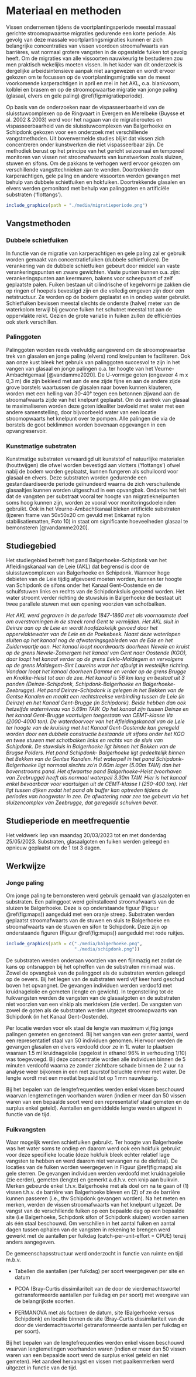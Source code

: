 # Materiaal en methoden

Vissen ondernemen tijdens de voortplantingsperiode meestal massaal gerichte stroomopwaartse migraties gedurende een korte periode. Als gevolg van deze massale voortplantingsmigraties kunnen er zich belangrijke concentraties van vissen voordoen stroomafwaarts van barrières, wat normaal grotere vangsten in de opgestelde fuiken tot gevolg heeft. Om de migraties van alle vissoorten nauwkeurig te bestuderen zou men praktisch wekelijks moeten vissen. In het kader van dit onderzoek is dergelijke arbeidsintensieve aanpak niet aangewezen en wordt ervoor gekozen om te focussen op de voortplantingsmigratie van de meest voorkomende karperachtigen in april en mei in het AKL, o.a. blankvoorn, kolblei en brasem en op de stroomopwaartse migratie van jonge paling (glasaal, elvers en gele paling) \@ref(fig:migratieperiode).

Op basis van de onderzoeken naar de vispasseerbaarheid van de sluisstuwcomplexen op de Ringvaart in Evergem en Merelbeke (Buysse et al. 2002 & 2003) werd voor het nagaan van de migratieroutes en vispasseerbaarheid van de sluisstuwcomplexen van Balgerhoeke en Schipdonk gekozen voor een onderzoek met verschillende vangstmethoden. Uit bovenvermelde studies blijkt dat vissen zich concentreren onder kunstwerken die niet vispasseerbaar zijn. De methodiek berust op het principe van het gericht seizoenaal en temporeel monitoren van vissen net stroomafwaarts van kunstwerken zoals sluizen, stuwen en sifons. Om de pakkans te verhogen werd ervoor gekozen om verschillende vangsttechnieken aan te wenden. Doortrekkende karperachtigen, gele paling en andere vissoorten werden gevangen met behulp van dubbele schietfuiken en hokfuiken. Doortrekkende glasalen en elvers werden gemonitord met behulp van palinggoten en artificiële substraten (‘flottangs’).

```r
include_graphics(path = "./media/migratieperiode.png")
```

## Vangstmethoden

### Dubbele schietfuiken

In functie van de migratie van karperachtigen en gele paling zal er gebruik worden gemaakt van concentratiefuiken (dubbele schietfuiken). De verankering van de dubbele schietfuiken gebeurt door middel van vaste verankeringspunten en zware gewichten. Vaste punten kunnen o.a. zijn: verankeringspunten aan keermuren, bakens voor scheepvaart of zelf geplaatste palen. Fuiken bestaan uit cilindrische of kegelvormige zakken die op ringen of hoepels bevestigd zijn en die volledig omgeven zijn door een netstructuur. Ze worden op de bodem geplaatst en in ondiep water gebruikt. Schietfuiken bevissen meestal slechts de onderste (halve) meter van de waterkolom terwijl bij gewone fuiken het schutnet meestal tot aan de oppervlakte reikt. Gezien de grote variatie in fuiken zullen de efficiënties ook sterk verschillen.

### Palinggoten

Palinggoten worden reeds veelvuldig aangewend om de stroomopwaartse trek van glasalen en jonge paling (elvers) rond knelpunten te faciliteren. Ook aan onze kust bleek het gebruik van palinggoten succesvol te zijn in het vangen van glasaal en jonge palingen o.a. ter hoogte van het Veurne-Ambachtgemaal [@vandamme2020]. De U-vormige goten (ongeveer 4 m x 0,3 m) die zijn bekleed met aan de ene zijde fijne en aan de andere zijde grove borstels waartussen de glasalen naar boven kunnen klauteren, worden met een helling van 30-40° tegen een betonnen zijwand aan de stroomafwaarts zijde van het knelpunt geplaatst. Om de aantrek van glasaal te maximaliseren worden deze goten idealiter bevloeid met water met een andere samenstelling, door bijvoorbeeld water van een locatie stroomopwaarts het knelpunt over te pompen. Alle palingen die via de borstels de goot beklimmen worden bovenaan opgevangen in een opvangreservoir.

### Kunstmatige substraten

Kunstmatige substraten vervaardigd uit kunststof of natuurlijke materialen (houttwijgen) die ofwel worden bevestigd aan vlotters (‘flottangs’) ofwel nabij de bodem worden geplaatst, kunnen fungeren als schuiloord voor glasaal en elvers. Deze substraten worden gedurende een gestandaardiseerde periode geïnundeerd waarna de zich verschuilende glasaaltjes kunnen worden uitgeschud in een opvangbak. Ondanks het feit dat de vangsten per substraat vooral ter hoogte van migratieknelpunten soms hoog kunnen zijn, worden ze vooral voor monitoringsdoeleinden gebruikt. Ook in het Veurne-Ambachtkanaal bleken artificiële substraten (ijzeren frame van 50x50x20 cm gevuld met Enkamat nylon stabilisatiematten, Foto 10) in staat om significante hoeveelheden glasaal te bemonsteren [@vandamme2020].

## Studiegebied

Het studiegebied betreft het pand Balgerhoeke-Schipdonk van het Afleidingskanaal van de Leie (AKL) dat begrensd is door de sluisstuwcomplexen van Balgerhoeke en Schipdonk. Wanneer hoge debieten van de Leie tijdig afgevoerd moeten worden, kunnen ter hoogte van Schipdonk de sifons onder het Kanaal Gent-Oostende en de schuifstuwen links en rechts van de Schipdonksluis geopend worden. Het water stroomt verder richting de stuwsluis in Balgerhoeke die bestaat uit twee parallele stuwen met een opening voorzien van schotbalken.

*Het AKL werd gegraven in de periode 1847-1860 met als voornaamste doel om overstromingen in de streek rond Gent te vermijden. Het AKL sluit in Deinze aan op de Leie en wordt hoofdzakelijk gevoed door het oppervlaktewater van de Leie en de Poekebeek. Naast deze waterlopen sluiten op het kanaal nog de afwateringsgebieden van de Ede en het Zuidervaartje aan. Het kanaal loopt noordwaarts doorheen Nevele en kruist op de grens Nevele-Zomergem het kanaal van Gent naar Oostende (KGO), daar loopt het kanaal verder op de grens Eeklo-Maldegem en vervolgens op de grens Maldegem-Sint Laureins waar het afbuigt in westelijke richting. Vandaar loopt het kanaal doorheen Damme en verder op de grens Brugge en Knokke-Heist tot aan de zee. Het kanaal is 56 km lang en bestaat uit 3 panden (Deinze-Schipdonk, Schipdonk-Balgerhoeke en Balgerhoeke-Zeebrugge). Het pand Deinze-Schipdonk is gelegen in het Bekken van de Gentse Kanalen en maakt een rechtstreekse verbinding tussen de Leie (in Deinze) en het Kanaal Gent-Brugge (in Schipdonk). Beide hebben dan ook hetzelfde waterniveau van 5.69m TAW. Op het kanaal zijn tussen Deinze en het kanaal Gent-Brugge vaartuigen toegestaan van CEMT-klasse Va (2000-4000 ton). De waterdoorvoer van het Afleidingskanaal van de Leie ter hoogte van de kruising met het Kanaal Gent-Oostende kan geregeld worden door een dubbele constructie bestaande uit sifons onder het KGO en twee stuwen met schotbalken links en rechts van de sluis van Schipdonk. De stuwsluis in Balgerhoeke ligt binnen het Bekken van de Brugse Polders. Het pand Schipdonk- Balgerhoeke ligt gedeeltelijk binnen het Bekken van de Gentse Kanalen. Het waterpeil in het pand Schipdonk-Balgerhoeke ligt normaal slechts zo'n 0.60m lager (5.00m TAW) dan het bovenstrooms pand. Het afwaartse pand Balgerhoeke-Heist (voorhaven van Zeebrugge) heeft als normaal waterpeil 3.30m TAW. Hier is het kanaal enkel bevaarbaar voor vaartuigen uit de CEMT-klasse I (250-400 ton). Het ligt tussen dijken zodat het pand als buffer kan optreden tijdens de periodes van hoogwater in zee. De afwatering naar zee toe gebeurt via het sluizencomplex van Zeebrugge, dat geregelde schuiven bevat.*

## Studieperiode en meetfrequentie

Het veldwerk liep van maandag 20/03/2023 tot en met donderdag 25/05/2023. Substraten, glasaalgoten en fuiken werden geleegd en opnieuw geplaatst om de 1 tot 3 dagen.

## Werkwijze

### Jonge paling

Om jonge paling te bemonsteren werd gebruik gemaakt van glasaalgoten en substraten. Een palinggoot werd geïnstalleerd stroomafwaarts van de sluizen te Balgerhoeke. Deze is op onderstaande figuur (Figuur \@ref(fig:maps)) aangeduid met een oranje streep. Substraten werden geplaatst stroomafwaarts van de stuwen en sluis te Balgerhoeke en stroomafwaarts van de stuwen en sifon te Schipdonk. Deze zijn op onderstaande figuren (Figuur \@ref(fig:maps)) aangeduid met rode ruitjes.

```r
include_graphics(path = c("./media/balgerhoeke.png",
                          "./media/schipdonk.png"))
```

De substraten werden onderaan voorzien van een fijnmazig net zodat de kans op ontsnappen bij het opheffen van de substraten minimaal was. Zowel de opvangbak van de palinggoot als de substraten werden geleegd op de oevers. Bij het legen van de substraten werd vijf keer hard geschud boven het opvangnet. De gevangen individuen werden verdoofd met kruidnagelolie en gemeten (lengte en gewicht). In tegenstelling tot de fuikvangsten werden de vangsten van de glasaalgoten en de substraten niet voorzien van een vinkip als merkteken (zie verder). De vangsten van zowel de goten als de substraten werden uitgezet stroomopwaarts van Schipdonk (in het Kanaal Gent-Oostende).

Per locatie werden voor elk staal de lengte van maximum vijftig jonge palingen gemeten en genoteerd. Bij het vangen van een groter aantal, werd een representatief staal van 50 individuen genomen. Hiervoor werden de gevangen glasalen en elvers verdoofd door ze in 1L water te plaatsen waaraan 1.5 ml kruidnagelolie (opgelost in ethanol 96% in verhouding 1/10) was toegevoegd. Bij deze concentratie worden alle individuen binnen de 5 minuten verdoofd waarna ze zonder zichtbare schade binnen de 2 uur na analyse weer bijkomen in een met zuurstof beluchte emmer met water. De lengte wordt met een meetlat bepaald tot op 1 mm nauwkeurig.

Bij het bepalen van de lengtefrequenties werden enkel vissen beschouwd waarvan lengtemetingen voorhanden waren (indien er meer dan 50 vissen waren van een bepaalde soort werd een representatief staal gemeten en de surplus enkel geteld). Aantallen en gemiddelde lengte werden uitgezet in functie van de tijd.

### Fuikvangsten

Waar mogelijk werden schietfuiken gebruikt. Ter hoogte van Balgerhoeke was het water soms te ondiep en daarom werd ook een hokfuik gebruikt voor deze specifieke locatie (deze hokfuik bleek echter relatief lage vangsten te hebben en werd daarom niet vervangen na de diefstal). De locaties van de fuiken worden weergegeven in Figuur \@ref(fig:maps) als gele sterren. De gevangen individuen werden verdoofd met kruidnagelolie (zie eerder), gemeten (lengte) en gemerkt a.d.h.v. een knip aan buikvin. Merken gebeurde enkel t.h.v. Balgerhoeke met als doel om na te gaan of (1) vissen t.h.v. de barrière van Balgerhoeke bleven en (2) of ze de barrière kunnen passeren (i.e., thv Schipdonk gevangen worden). Na het meten en merken, werden de vissen stroomafwaarts van het knelpunt uitgezet. De vangst van de verschillende fuiken op een bepaalde dag op een bepaalde site (i.e Balgerhoeke, Schipdonk sifon of Schipdonk sluizen) worden samen als één staal beschouwd. Om verschillen in het aantal fuiken en aantal dagen tussen ophalen van de vangsten in rekening te brengen werd gewerkt met de aantallen per fuikdag (catch-per-unit-effort = CPUE) tenzij anders aangegeven.

De gemeenschapsstructuur werd onderzocht in functie van ruimte en tijd m.b.v.

-   Tabellen die aantallen (per fuikdag) per soort weergegeven per site en datum

-   PCOA (Bray-Curtis dissimilariteit van de door de vierdemachtswortel getransformeerde aantallen per fuikdag en per soort) met weergave van de belangrijkste soorten.

-   PERMANOVA met als factoren de datum, site (Balgerhoeke versus Schipdonk) en locatie binnen de site (Bray-Curtis dissimilariteit van de door de vierdemachtswortel getransformeerde aantallen per fuikdag en per soort).

Bij het bepalen van de lengtefrequenties werden enkel vissen beschouwd waarvan lengtemetingen voorhanden waren (indien er meer dan 50 vissen waren van een bepaalde soort werd de surplus enkel geteld en niet gemeten). Het aandeel hervangst en vissen met paaikenmerken werd uitgezet in functie van de tijd.
